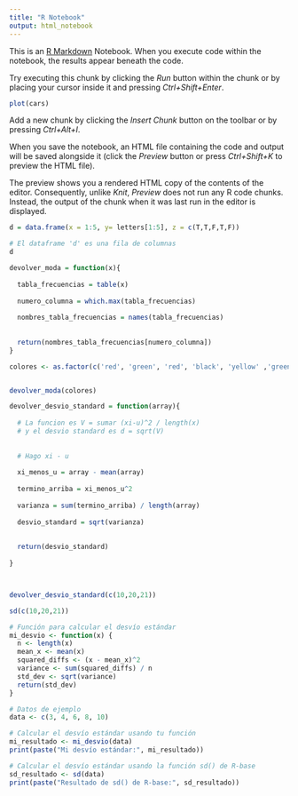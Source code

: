 ```yaml
---
title: "R Notebook"
output: html_notebook
---
```


This is an [R Markdown](http://rmarkdown.rstudio.com) Notebook. When you execute code within the notebook, the results appear beneath the code. 

Try executing this chunk by clicking the *Run* button within the chunk or by placing your cursor inside it and pressing *Ctrl+Shift+Enter*. 

```r
plot(cars)
```

Add a new chunk by clicking the *Insert Chunk* button on the toolbar or by pressing *Ctrl+Alt+I*.

When you save the notebook, an HTML file containing the code and output will be saved alongside it (click the *Preview* button or press *Ctrl+Shift+K* to preview the HTML file).

The preview shows you a rendered HTML copy of the contents of the editor. Consequently, unlike *Knit*, *Preview* does not run any R code chunks. Instead, the output of the chunk when it was last run in the editor is displayed.

```r
d = data.frame(x = 1:5, y= letters[1:5], z = c(T,T,F,T,F))

# El dataframe 'd' es una fila de columnas
d
```


```r
devolver_moda = function(x){
  
  tabla_frecuencias = table(x)
  
  numero_columna = which.max(tabla_frecuencias)
  
  nombres_tabla_frecuencias = names(tabla_frecuencias)
  
  
  return(nombres_tabla_frecuencias[numero_columna])
}

colores <- as.factor(c('red', 'green', 'red', 'black', 'yellow' ,'green', 'blue','green','blue', 'blue','green'))


devolver_moda(colores)

```
```r

devolver_desvio_standard = function(array){
  
  # La funcion es V = sumar (xi-u)^2 / length(x)
  # y el desvio standard es d = sqrt(V)
  
  
  # Hago xi - u
  
  xi_menos_u = array - mean(array)
  
  termino_arriba = xi_menos_u^2
  
  varianza = sum(termino_arriba) / length(array)
  
  desvio_standard = sqrt(varianza)
  
  
  return(desvio_standard)
  
}



devolver_desvio_standard(c(10,20,21))

sd(c(10,20,21))
```

```r
# Función para calcular el desvío estándar
mi_desvio <- function(x) {
  n <- length(x)
  mean_x <- mean(x)
  squared_diffs <- (x - mean_x)^2
  variance <- sum(squared_diffs) / n
  std_dev <- sqrt(variance)
  return(std_dev)
}

# Datos de ejemplo
data <- c(3, 4, 6, 8, 10)

# Calcular el desvío estándar usando tu función
mi_resultado <- mi_desvio(data)
print(paste("Mi desvío estándar:", mi_resultado))

# Calcular el desvío estándar usando la función sd() de R-base
sd_resultado <- sd(data)
print(paste("Resultado de sd() de R-base:", sd_resultado))
```




